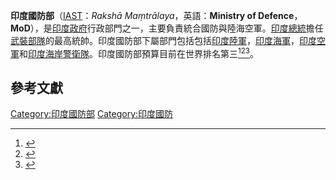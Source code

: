 {{Expand language|1=en|time=2020-09-02T19:40:27+00:00}}
{{Refimprove|time=2020-09-02T19:40:27+00:00}}
{{Infobox government agency
|agency_name=印度國防部
|agency_type=[[國防部|國防部]]
|seal=
|seal_width= 
|logo=Ministry of Defence.png
|logo_width=
|logo_caption=
|formed={{start date and age|1947|08|15}}
|headquarters=[[新德里|新德里]][[瑞辛納丘|瑞辛納丘]]
|picture=Delhi_India_Government.jpg
|picture_width=
|picture_caption=國防部大楼：{{tsl|en|Secretariat Building, New Delhi|內閣秘書處大樓}}南大樓
|jurisdiction={{flagicon|India}} [[印度共和国|印度共和国]]
|employees=
|budget=
|minister1_name={{tsl|en|Defence Secretary (India)|國防部長}}
|minister1_pfo=
|minister2_pfo=
|minister2_name= 
|parent_department=
|website = {{official url}}
}}

'''印度國防部'''（[[IAST|IAST]]：''Rakshā Maṃtrālaya''，英語：'''Ministry of Defence'''，'''MoD'''），是[[印度政府|印度政府]]行政部門之一，主要負責統合國防與陸海空軍。[[印度總統|印度總統]]擔任[[印度武裝部隊|武裝部隊]]的最高統帥。印度國防部下屬部門包括包括[[印度陸軍|印度陸軍]]，[[印度海軍|印度海軍]]，[[印度空軍|印度空軍]]和[[印度海岸警衛隊|印度海岸警衛隊]]。印度國防部預算目前在世界排名第三<ref name="IDSA budget">{{cite web|url=https://idsa.in/issuebrief/defence-budget-2018-19-controlling-manpower-cost-lkbehera-020218|title=Defence Budget 2018-19: The Imperative of Controlling Manpower Cost|last=Behera|first=Laxman K.|date=2 February 2018|website=[[Institute_for_Defence_Studies_and_Analyses|Institute for Defence Studies and Analyses]]|language=en|access-date=19 February 2018|archive-date=2020-12-30|archive-url=https://web.archive.org/web/20201230175221/https://idsa.in/issuebrief/defence-budget-2018-19-controlling-manpower-cost-lkbehera-020218|dead-url=no}}</ref><ref name="The Hindu budget">{{Cite news|url=http://www.thehindu.com/business/budget/modest-hike-in-defence-budget-pensions-see-sharp-rise/article22622364.ece|title=Modest hike in defence budget, pensions see sharp rise|last=Peri|first=Dinakar|date=1 February 2018|work=[[The_Hindu|The Hindu]]|access-date=19 February 2018|publication-place=New Delhi|language=en|issn=0971-751X|oclc=13119119|archive-date=2020-11-09|archive-url=https://web.archive.org/web/20201109041124/https://www.thehindu.com/business/budget/modest-hike-in-defence-budget-pensions-see-sharp-rise/article22622364.ece|dead-url=no}}</ref><ref name="The Times of India budget">{{Cite news|url=https://timesofindia.indiatimes.com/india/budget-2018-govt-hikes-defence-budget-by-7-81/articleshow/62740525.cms|title=Budget 2018: Govt hikes defence budget by 7.81%, but it's just 1.58% of GDP & lowest since 1962|last=Pandit|first=Rajat|date=1 February 2018|work=[[The_Times_of_India|The Times of India]]|access-date=18 February 2018|publication-place=New Delhi|oclc=23379369|archive-date=2020-12-18|archive-url=https://web.archive.org/web/20201218180005/https://timesofindia.indiatimes.com/india/budget-2018-govt-hikes-defence-budget-by-7-81/articleshow/62740525.cms|dead-url=no}}</ref>。

==參考文獻==
<references/> 

[[Category:印度國防部|Category:印度國防部]]
[[Category:印度國防|Category:印度國防]]